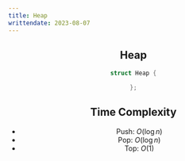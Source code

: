 ```yaml
---
title: Heap
writtendate: 2023-08-07
---
```


<Header />


## Heap

```cpp
struct Heap {

};
```

## Time Complexity

- Push: $O(\log n)$
- Pop: $O(\log n)$
- Top: $O(1)$

<Comment />
